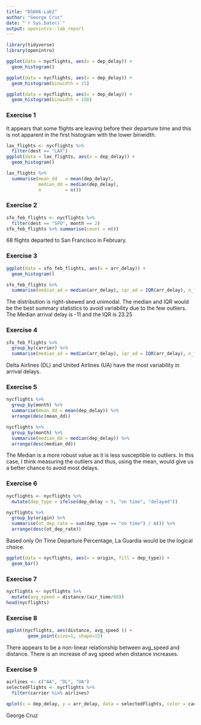 ```yaml
---
title: "DS606-Lab2"
author: "George Cruz"
date: "`r Sys.Date()`"
output: openintro::lab_report
---
```


```r
library(tidyverse)
library(openintro)
```

```r
ggplot(data = nycflights, aes(x = dep_delay)) +
  geom_histogram()

ggplot(data = nycflights, aes(x = dep_delay)) +
  geom_histogram(binwidth = 15)

ggplot(data = nycflights, aes(x = dep_delay)) +
  geom_histogram(binwidth = 150)
```

### Exercise 1

It appears that some flights are leaving before their departure time and this is not apparent in the first histogram with the lower binwidth. 

```r
lax_flights <- nycflights %>%
  filter(dest == "LAX")
ggplot(data = lax_flights, aes(x = dep_delay)) +
  geom_histogram()

lax_flights %>%
  summarise(mean_dd   = mean(dep_delay), 
            median_dd = median(dep_delay), 
            n         = n())
```

### Exercise 2

```r
sfo_feb_flights <- nycflights %>%
  filter(dest == "SFO", month == 2)
sfo_feb_flights %>% summarise(count = n())
```
68 flights departed to San Francisco in February.

### Exercise 3
```r
ggplot(data = sfo_feb_flights, aes(x = arr_delay)) +
  geom_histogram()

sfo_feb_flights %>%
  summarise(median_ad = median(arr_delay), iqr_ad = IQR(arr_delay), n_flights = n())
```
The distribution is right-skewed and unimodal.  The median and IQR would be the best summary statistics to avoid variability due to the few outliers. The Median arrival delay is -11 and the IQR is 23.25

### Exercise 4
```r
sfo_feb_flights %>%
  group_by(carrier) %>%
  summarise(median_ad = median(arr_delay), iqr_ad = IQR(arr_delay), n_flights = n())
```
Delta Airlines (DL) and United Airlines (UA) have the most variability in arrival delays. 

### Exercise 5
```r
nycflights %>%
  group_by(month) %>%
  summarise(mean_dd = mean(dep_delay)) %>%
  arrange(desc(mean_dd))
```
```r
nycflights %>%
  group_by(month) %>%
  summarise(median_dd = median(dep_delay)) %>%
  arrange(desc(median_dd))
```
The Median is a more robust value as it is less susceptible to outliers.  In this case, I think measuring the outliers and thus, using the mean, would give us a better chance to avoid most delays. 

### Exercise 6
```r
nycflights <- nycflights %>%
  mutate(dep_type = ifelse(dep_delay < 5, "on time", "delayed"))

nycflights %>%
  group_by(origin) %>%
  summarise(ot_dep_rate = sum(dep_type == "on time") / n()) %>%
  arrange(desc(ot_dep_rate))
```

Based only On Time Departure Percentage, La Guardia would be the logical choice.

```r
ggplot(data = nycflights, aes(x = origin, fill = dep_type)) +
  geom_bar()
```

### Exercise 7
```r
nycflights <- nycflights %>%
  mutate(avg_speed = distance/(air_time/60))
head(nycflights)
```


### Exercise 8
```r
ggplot(nycflights, aes(distance, avg_speed )) +
        geom_point(size=1, shape=15)
```

There appears to be a non-linear relationship between avg_speed and distance.  There is an increase of avg speed when distance increases.  


### Exercise 9
```r
airlines <- c("AA", "DL", "UA")
selectedFlights <- nycflights %>%
  filter(carrier %in% airlines)

qplot(x = dep_delay, y = arr_delay, data = selectedFlights, color = carrier)
```

George Cruz 